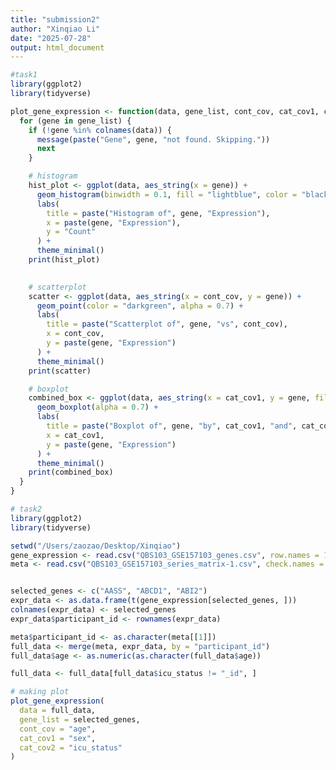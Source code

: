 ```yaml
---
title: "submission2"
author: "Xinqiao Li"
date: "2025-07-28"
output: html_document
---
```

```r
#task1
library(ggplot2)
library(tidyverse)

plot_gene_expression <- function(data, gene_list, cont_cov, cat_cov1, cat_cov2) {
  for (gene in gene_list) {
    if (!gene %in% colnames(data)) {
      message(paste("Gene", gene, "not found. Skipping."))
      next
    }

    # histogram
    hist_plot <- ggplot(data, aes_string(x = gene)) +
      geom_histogram(binwidth = 0.1, fill = "lightblue", color = "black", alpha = 0.7) +
      labs(
        title = paste("Histogram of", gene, "Expression"),
        x = paste(gene, "Expression"),
        y = "Count"
      ) +
      theme_minimal()
    print(hist_plot)

    
    # scatterplot
    scatter <- ggplot(data, aes_string(x = cont_cov, y = gene)) +
      geom_point(color = "darkgreen", alpha = 0.7) +
      labs(
        title = paste("Scatterplot of", gene, "vs", cont_cov),
        x = cont_cov,
        y = paste(gene, "Expression")
      ) +
      theme_minimal()
    print(scatter)

    # boxplot 
    combined_box <- ggplot(data, aes_string(x = cat_cov1, y = gene, fill = cat_cov2)) +
      geom_boxplot(alpha = 0.7) +
      labs(
        title = paste("Boxplot of", gene, "by", cat_cov1, "and", cat_cov2),
        x = cat_cov1,
        y = paste(gene, "Expression")
      ) +
      theme_minimal()
    print(combined_box)
  }
}

```

```r
# task2 
library(ggplot2)
library(tidyverse)

setwd("/Users/zaozao/Desktop/Xinqiao")
gene_expression <- read.csv("QBS103_GSE157103_genes.csv", row.names = 1, check.names = FALSE)
meta <- read.csv("QBS103_GSE157103_series_matrix-1.csv", check.names = FALSE)


selected_genes <- c("AASS", "ABCD1", "ABI2")
expr_data <- as.data.frame(t(gene_expression[selected_genes, ]))
colnames(expr_data) <- selected_genes
expr_data$participant_id <- rownames(expr_data)

meta$participant_id <- as.character(meta[[1]])
full_data <- merge(meta, expr_data, by = "participant_id")
full_data$age <- as.numeric(as.character(full_data$age))

full_data <- full_data[full_data$icu_status != "_id", ]

# making plot
plot_gene_expression(
  data = full_data,
  gene_list = selected_genes,
  cont_cov = "age",
  cat_cov1 = "sex",
  cat_cov2 = "icu_status"
)



```

